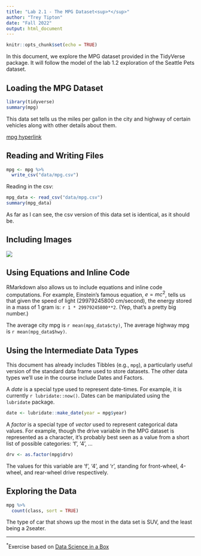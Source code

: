 ```yaml
---
title: "Lab 2.1 - The MPG Dataset<sup>*</sup>"
author: "Trey Tipton"
date: "Fall 2022"
output: html_document
---
```


```r
knitr::opts_chunk$set(echo = TRUE)
```

In this document, we explore the MPG dataset provided in the TidyVerse package. It will follow the model of the lab 1.2 exploration of the Seattle Pets dataset.

## Loading the MPG Dataset

```r
library(tidyverse)
summary(mpg)
```

This data set tells us the miles per gallon in the city and highway of certain vehicles along with other details about them.

[mpg hyperlink](https://ggplot2.tidyverse.org/reference/mpg.html)


## Reading and Writing Files

```r
mpg <- mpg %>%
  write_csv("data/mpg.csv")
```

Reading in the csv:

```r
mpg_data <- read_csv("data/mpg.csv")
summary(mpg_data)
```

As far as I can see, the csv version of this data set is identical, as it should be.

## Including Images

![](https://cs.calvin.edu/courses/info/601/resources/images/rmarkdown-logo.png)

## Using Equations and Inline Code

RMarkdown also allows us to include equations and inline code computations. For example, Einstein's famous equation, $e = mc^2$, tells us that given the speed of light (29979245800 cm/second), the energy stored in a mass of 1 gram is: `r 1 * 29979245800**2`. (Yep, that's a pretty big number.)

The average city mpg is `r mean(mpg_data$cty)`,
The average highway mpg is `r mean(mpg_data$hwy)`.

## Using the Intermediate Data Types

This document has already includes Tibbles (e.g., `mpg`), a particularly useful version of the standard data frame used to store datasets. The other data types we'll use in the course include Dates and Factors.

A *date* is a special type used to represent date-times. For example, it is currently `r lubridate::now()`. Dates can be manipulated using the `lubridate` package.

```r
date <- lubridate::make_date(year = mpg$year)
```


A *factor* is a special type of *vector* used to represent categorical data values. For example, though the drive variable in the MPG dataset is represented as a character, it's probably best seen as a value from a short list of possible categories: 'f', '4', ...

```r
drv <- as.factor(mpg$drv)
```

The values for this variable are 'f', '4', and 'r', standing for front-wheel, 4-wheel, and rear-wheel drive respectively.

## Exploring the Data
```r
mpg %>% 
  count(class, sort = TRUE)
```

The type of car that shows up the most in the data set is SUV, and the least being a 2seater.

<hr>

<sup>\*</sup>Exercise based on [Data Science in a Box](https://datasciencebox.org/)
